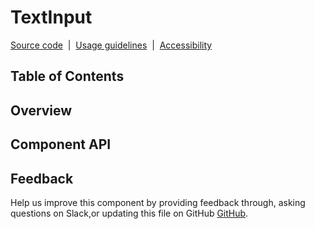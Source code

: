 
# TextInput

[Source code](https://github.com/carbon-design-system/carbon/tree/master/packages/react/src/components/TextInput)
&nbsp;|&nbsp;
[Usage guidelines](https://www.carbondesignsystem.com/components/text-input/usage)
&nbsp;|&nbsp;
[Accessibility](https://www.carbondesignsystem.com/components/text-input/accessibility)

## Table of Contents

## Overview

## Component API

<Props />

## Feedback

Help us improve this component by providing feedback through, asking questions
on Slack,or updating this file on GitHub
[GitHub](https://github.com/carbon-design-system/carbon/edit/master/packages/react/src/components/TextInput/TextInput.mdx).
